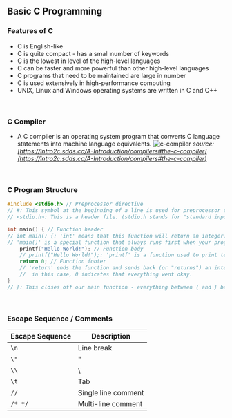 ## Basic C Programming

### Features of C
- C is English-like
- C is quite compact - has a small number of keywords
- C is the lowest in level of the high-level languages
- C can be faster and more powerful than other high-level languages
- C programs that need to be maintained are large in number
- C is used extensively in high-performance computing
- UNIX, Linux and Windows operating systems are written in C and C++

<br />

### C Compiler
- A C compiler is an operating system program that converts C language statements into machine language equivalents.
![c-compiler](../.././src/c-compiler.png) *source: [https://intro2c.sdds.ca/A-Introduction/compilers#the-c-compiler](https://intro2c.sdds.ca/A-Introduction/compilers#the-c-compiler)*

<br />

### C Program Structure
```c
#include <stdio.h> // Preprocessor directive
// #: This symbol at the beginning of a line is used for preprocessor commands.
// <stdio.h>: This is a header file. (stdio.h stands for "standard input-output header")

int main() { // Function header
// int main() {: 'int' means that this function will return an integer. 
// 'main()' is a special function that always runs first when your program starts.
    printf("Hello World!"); // Function body
    // printf("Hello World!");: 'printf' is a function used to print text on your screen.
    return 0; // Function footer
    // 'return' ends the function and sends back (or "returns") an integer value
    //  in this case, 0 indicates that everything went okay.
}
// }: This closes off our main function - everything between { and } belongs to main().
```

<br />

### Escape Sequence / Comments
| Escape Sequence | Description            |
|-----------------|------------------------|
| `\n`              | Line break             |
| `\"`              | "                      |
| `\\`              | \                      |
| `\t`              | Tab                    |
| `//`              | Single line comment    |
| `/* */`           | Multi-line comment     |

